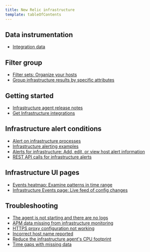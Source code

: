 ```yaml
---
title: New Relic infrastructure
template: tableOfContents
---
```


## Data instrumentation

* [Integration data](/docs/infrastructure/new-relic-infrastructure/data-instrumentation/integration-data)

## Filter group

* [Filter sets: Organize your hosts](/docs/infrastructure/new-relic-infrastructure/filter-group/filter-sets-organize-your-infrastructure-hosts)
* [Group infrastructure results by specific attributes](/docs/infrastructure/new-relic-infrastructure/filter-group/group-infrastructure-results-specific-attributes)

## Getting started

* [Infrastructure agent release notes](/docs/infrastructure/new-relic-infrastructure/getting-started/infrastructure-agent-release-notes)
* [Get Infrastructure integrations](/docs/infrastructure/new-relic-infrastructure/getting-started/infrastructure-integrations)

## Infrastructure alert conditions

* [Alert on infrastructure processes](/docs/infrastructure/new-relic-infrastructure/infrastructure-alert-conditions/alert-infrastructure-processes)
* [Infrastructure alerting examples](/docs/infrastructure/new-relic-infrastructure/infrastructure-alert-conditions/infrastructure-alerting-examples)
* [Alerts for infrastructure: Add, edit, or view host alert information](/docs/infrastructure/new-relic-infrastructure/infrastructure-alert-conditions/infrastructure-alerts-add-edit-or-view-host-alert-information)
* [REST API calls for infrastructure alerts](/docs/infrastructure/new-relic-infrastructure/infrastructure-alert-conditions/rest-api-calls-new-relic-infrastructure-alerts)

## Infrastructure UI pages

* [Events heatmap: Examine patterns in time range](/docs/infrastructure/new-relic-infrastructure/infrastructure-ui-pages/events-heatmap-examine-patterns-time-range)
* [Infrastructure Events page: Live feed of config changes](/docs/infrastructure/new-relic-infrastructure/infrastructure-ui-pages/infrastructure-events-page-live-feed-every-config-change)

## Troubleshooting

* [The agent is not starting and there are no logs](/docs/infrastructure/new-relic-infrastructure/troubleshooting/agent-not-starting-there-are-no-logs)
* [APM data missing from infrastructure monitoring](/docs/infrastructure/new-relic-infrastructure/troubleshooting/apm-data-missing-infrastructure)
* [HTTPS proxy configuration not working](/docs/infrastructure/new-relic-infrastructure/troubleshooting/https-proxy-configuration-missing)
* [Incorrect host name reported](/docs/infrastructure/new-relic-infrastructure/troubleshooting/incorrect-host-name-reported)
* [Reduce the infrastructure agent's CPU footprint](/docs/infrastructure/new-relic-infrastructure/troubleshooting/reduce-infrastructure-agents-cpu-footprint)
* [Time gaps with missing data](/docs/infrastructure/new-relic-infrastructure/troubleshooting/time-gaps-missing-data)

